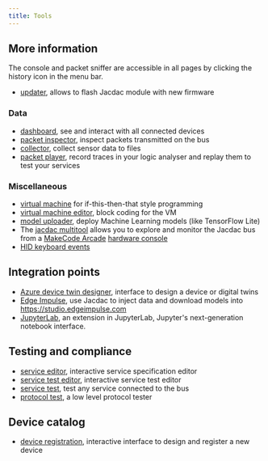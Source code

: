 ```yaml
---
title: Tools
---
```



<Tools />

## More information

The console and packet sniffer are accessible in all pages by clicking the history icon in the menu bar.

* [updater](/tools/updater/), allows to flash Jacdac module with new firmware

### Data 

* [dashboard](/dashboard/), see and interact with all connected devices
* [packet inspector](/tools/packet-inspector/), inspect packets transmitted on the bus
* [collector](/tools/collector/), collect sensor data to files
* [packet player](/tools/player/), record traces in your logic analyser and replay them to test your services

### Miscellaneous

* [virtual machine](/tools/vm-editor-runner) for if-this-then-that style programming 
* [virtual machine editor](/tools/vm-editor), block coding for the VM
* [model uploader](/tools/model-uploader/), deploy Machine Learning models (like TensorFlow Lite)
* The [jacdac multitool](https://github.com/microsoft/jacdac-multitool) allows you to explore and monitor the Jacdac bus from a [MakeCode Arcade](https://arcade.makecode.com) 
  [hardware console](https://arcade.makecode.com/hardware)
* [HID keyboard events](/tools/hid-events)

## Integration points

* [Azure device twin designer](/tools/azure-device-twin-designer/), interface to design a device or digital twins
* [Edge Impulse](/tools/edge-impulse/), use Jacdac to inject data and download models into https://studio.edgeimpulse.com
* [JupyterLab](/tools/jupyterlab/), an extension in JupyterLab, Jupyter's next-generation notebook interface.

## Testing and compliance

* [service editor](/tools/service-editor/), interactive service specification editor
* [service test editor](/tools/service-test-editor/), interactive service test editor
* [service test](/tools/service-test), test any service connected to the bus
* [protocol test](/tools/prototest/), a low level protocol tester

## Device catalog

* [device registration](/tools/device-registration/), interactive interface to design and register a new device